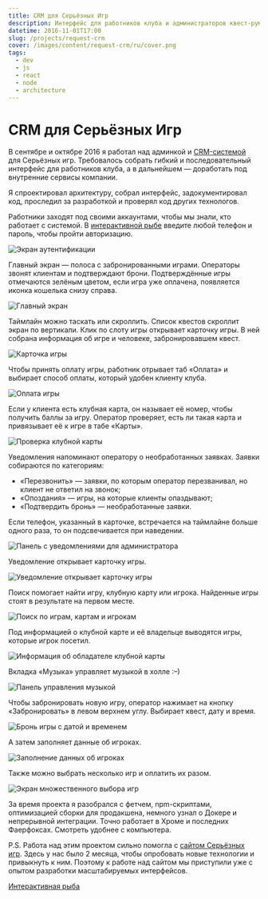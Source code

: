 ```yaml
---
title: CRM для Серьёзных Игр
description: Интерфейс для работников клуба и администраторов квест-румов.
datetime: 2016-11-01T17:00
slug: /projects/request-crm
cover: /images/content/request-crm/ru/cover.png
tags:
  - dev
  - js
  - react
  - node
  - architecture
---
```


# CRM для Серьёзных Игр

В сентябре и октябре 2016 я работал над админкой и [CRM-системой](https://bespoyasov.ru/projects-fish/crm/) для Серьёзных игр. Требовалось собрать гибкий и последовательный интерфейс для работников клуба, а в дальнейшем — доработать под внутренние сервисы компании.

Я спроектировал архитектуру, собрал интерфейс, задокументировал код, проследил за разработкой и проверял код других технологов.

Работники заходят под своими аккаунтами, чтобы мы знали, кто работает с системой. В [интерактивной рыбе](https://bespoyasov.ru/projects-fish/crm/) введите любой телефон и пароль, чтобы пройти авторизацию.

![Экран аутентификации](/images/content/request-crm/ru/1.jpg)

Главный экран — полоса с забронированными играми. Операторы звонят клиентам и подтверждают брони. Подтверждённые игры отмечаются зелёным цветом, если игра уже оплачена, появляется иконка кошелька снизу справа.

![Главный экран](/images/content/request-crm/ru/2.jpg)

Таймлайн можно таскать или скроллить. Список квестов скроллит экран по вертикали.
Клик по слоту игры открывает карточку игры. В ней собрана информация об игре и человеке, забронировавшем квест.

![Карточка игры](/images/content/request-crm/ru/3.jpg)

Чтобы принять оплату игры, работник отрывает таб «Оплата» и выбирает способ оплаты, который удобен клиенту клуба.

![Оплата игры](/images/content/request-crm/ru/4.jpg)

Если у клиента есть клубная карта, он называет её номер, чтобы получить баллы за игру. Оператор проверяет, есть ли такая карта и привязывает её к игре в табе «Карты».

![Проверка клубной карты](/images/content/request-crm/ru/5.jpg)

Уведомления напоминают оператору о необработанных заявках. Заявки собираются по категориям:

- «Перезвонить» — заявки, по которым оператор перезванивал, но клиент не ответил на звонок;
- «Опоздания» — игры, на которые клиенты опаздывают;
- «Подтвердить бронь» — необработанные заявки.

Если телефон, указанный в карточке, встречается на таймлайне больше одного раза, то он подсвечивается при наведении.

![Панель с уведомлениями для администратора](/images/content/request-crm/ru/6.jpg)

Уведомление открывает карточку игры.

![Уведомление открывает карточку игры](/images/content/request-crm/ru/7.jpg)

Поиск помогает найти игру, клубную карту или игрока. Найденные игры стоят в результате на первом месте.

![Поиск по играм, картам и игрокам](/images/content/request-crm/ru/8.jpg)

Под информацией о клубной карте и её владельце выводятся игры, которые игрок посетил.

![Информация об обладателе клубной карты](/images/content/request-crm/ru/9.jpg)

Вкладка «Музыка» управляет музыкой в холле <nobr>:–)</nobr>

![Панель управления музыкой](/images/content/request-crm/ru/10.jpg)

Чтобы забронировать новую игру, оператор нажимает на кнопку «Забронировать» в левом верхнем углу. Выбирает квест, дату и время.

![Бронь игры с датой и временем](/images/content/request-crm/ru/11.jpg)

А затем заполняет данные об игроках.

![Заполнение данных об игроках](/images/content/request-crm/ru/12.jpg)

Также можно выбрать несколько игр и оплатить их разом.

![Экран множественного выбора игр](/images/content/request-crm/ru/13.jpg)

За время проекта я разобрался с фетчем, npm-скриптами, оптимизацией сборки для продакшена, немного узнал о Докере и непрерывной интеграции. Точно работает в Хроме и последних Фаерфоксах. Смотреть удобнее с компьютера.

P.S. Работа над этим проектом сильно помогла с [сайтом Серьёзных игр](/projects/request/). Здесь у нас было 2 месяца, чтобы опробовать новые технологии и привыкнуть к ним. Поэтому к работе над сайтом мы приступили уже с опытом разработки масштабируемых интерфейсов.

[Интерактивная рыба](https://bespoyasov.ru/projects-fish/crm/)
